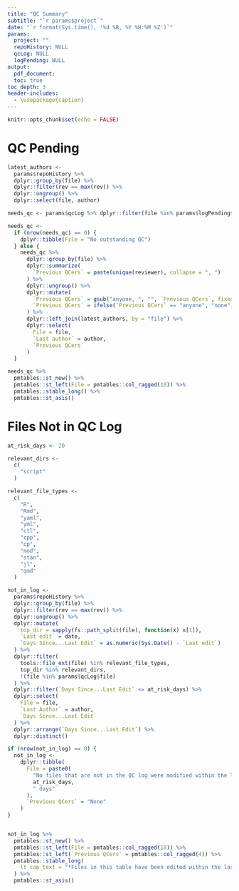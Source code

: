 ```yaml
---
title: "QC Summary"
subtitle: "`r params$project`"
date: "`r format(Sys.time(), '%d %B, %Y %H:%M %Z')`"
params:
  project: ""
  repoHistory: NULL
  qcLog: NULL
  logPending: NULL
output:
  pdf_document:
  toc: true
toc_depth: 3
header-includes:
  - \usepackage{caption}
---
```


\captionsetup[table]{labelformat=empty}

```r
knitr::opts_chunk$set(echo = FALSE)
```

# QC Pending

```r

latest_authors <-
  params$repoHistory %>% 
  dplyr::group_by(file) %>%
  dplyr::filter(rev == max(rev)) %>% 
  dplyr::ungroup() %>% 
  dplyr::select(file, author)

needs_qc <- params$qcLog %>% dplyr::filter(file %in% params$logPending$file)

needs_qc <- 
  if (nrow(needs_qc) == 0) {
    dplyr::tibble(File = "No outstanding QC")
  } else {
    needs_qc %>% 
      dplyr::group_by(file) %>%
      dplyr::summarize(
        `Previous QCers` = paste(unique(reviewer), collapse = ", ")
      ) %>% 
      dplyr::ungroup() %>% 
      dplyr::mutate(
        `Previous QCers` = gsub("anyone, ", "", `Previous QCers`, fixed = TRUE),
        `Previous QCers` = ifelse(`Previous QCers` == "anyone", "none", `Previous QCers`)
      ) %>% 
      dplyr::left_join(latest_authors, by = "file") %>% 
      dplyr::select(
        File = file,
        `Last author` = author,
        `Previous QCers`
      )
  }

needs_qc %>%   
  pmtables::st_new() %>% 
  pmtables::st_left(File = pmtables::col_ragged(10)) %>%
  pmtables::stable_long() %>%
  pmtables::st_asis()

```

\newpage

# Files Not in QC Log

```r

at_risk_days <- 20

relevant_dirs <-
  c(
    "script"
  )

relevant_file_types <-
  c(
    "R",
    "Rmd",
    "yaml",
    "yml",
    "ctl",
    "cpp",
    "cp",
    "mod",
    "stan",
    "jl",
    "qmd"
  )

not_in_log <-
  params$repoHistory %>% 
  dplyr::group_by(file) %>% 
  dplyr::filter(rev == max(rev)) %>% 
  dplyr::ungroup() %>% 
  dplyr::mutate(
    top_dir = sapply(fs::path_split(file), function(x) x[1]),
    `Last edit` = date,
    `Days Since...Last Edit` = as.numeric(Sys.Date() - `Last edit`)
  ) %>% 
  dplyr::filter(
    tools::file_ext(file) %in% relevant_file_types,
    top_dir %in% relevant_dirs,
    !(file %in% params$qcLog$file)
  ) %>%
  dplyr::filter(`Days Since...Last Edit` <= at_risk_days) %>%
  dplyr::select(
    File = file, 
    `Last Author` = author, 
    `Days Since...Last Edit`
  ) %>%
  dplyr::arrange(`Days Since...Last Edit`) %>% 
  dplyr::distinct()

if (nrow(not_in_log) == 0) {
  not_in_log <- 
    dplyr::tibble(
      File = paste0(
        "No files that are not in the QC log were modified within the last ",
        at_risk_days, 
        " days"
      ),
      `Previous QCers` = "None"
    )
}


not_in_log %>%   
  pmtables::st_new() %>% 
  pmtables::st_left(File = pmtables::col_ragged(10)) %>%
  pmtables::st_left(`Previous QCers` = pmtables::col_ragged(4)) %>%
  pmtables::stable_long(
    lt_cap_text = "*Files in this table have been edited within the last (20) days"
  ) %>%
  pmtables::st_asis()

```
